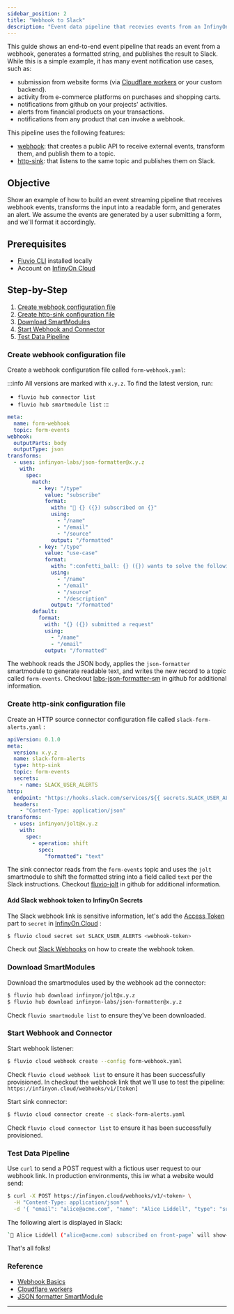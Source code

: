 ```yaml
---
sidebar_position: 2
title: "Webhook to Slack"
description: "Event data pipeline that recevies events from an InfinyOn Cloud Webhook and sends an alert to Slack"
---
```


This guide shows an end-to-end event pipeline that reads an event from a webhook, generates a formatted string, and publishes the result to Slack. While this is a simple example, it has many event notification use cases, such as:

* submission from website forms (via [Cloudflare workers] or your custom backend).
* activity from e-commerce platforms on purchases and shopping carts.
* notifications from github on your projects' activities.
* alerts from financial products on your transactions.
* notifications from any product that can invoke a webhook.

This pipeline uses the following features:

* [webhook]: that creates a public API to receive external events, transform them, and publish them to a topic.
* [http-sink]: that listens to the same topic and publishes them on Slack.


## Objective

Show an example of how to build an event streaming pipeline that receives webhook events, transforms the input into a readable form, and generates an alert. We assume the events are generated by a user submitting a form, and we'll format it accordingly.

## Prerequisites

* [Fluvio CLI] installed locally
* Account on [InfinyOn Cloud]

## Step-by-Step

1. [Create webhook configuration file](#create-webhook-configuration-file)
2. [Create http-sink configuration file](#create-http-sink-configuration-file)
3. [Download SmartModules](#download-smartmodules)
4. [Start Webhook and Connector](#start-webhook-and-connector)
5. [Test Data Pipeline](#test-data-pipeline)

### Create webhook configuration file

Create a webhook configuration file called `form-webhook.yaml`:

:::info
All versions are marked with `x.y.z`. To find the latest version, run:
*  `fluvio hub connector list`
*  `fluvio hub smartmodule list`
:::

```yaml title="quotes-source-connector.yml"
meta:
  name: form-webhook
  topic: form-events
webhook:
  outputParts: body
  outputType: json
transforms:
  - uses: infinyon-labs/json-formatter@x.y.z
    with:
      spec:
        match:
          - key: "/type"
            value: "subscribe"
            format:
              with: "📢 {} ({}) subscribed on {}"
              using:
                - "/name"
                - "/email"
                - "/source"
              output: "/formatted"
          - key: "/type"
            value: "use-case"
            format:
              with: ":confetti_ball: {} ({}) wants to solve the following '{}' use-case:\n>{}"
              using:
                - "/name"
                - "/email"
                - "/source"
                - "/description"
              output: "/formatted"
        default:
          format:
            with: "{} ({}) submitted a request"
            using:
              - "/name"
              - "/email"
            output: "/formatted"
```

The webhook reads the JSON body, applies the `json-formatter` smartmodule to generate readable text, and writes the new record to a topic called `form-events`. Checkout [labs-json-formatter-sm] in github for additional information.


### Create http-sink configuration file

Create an HTTP source connector configuration file called `slack-form-alerts.yaml` :

```yaml title="slack-form-alerts.yaml"
apiVersion: 0.1.0
meta:
  version: x.y.z
  name: slack-form-alerts
  type: http-sink
  topic: form-events
  secrets:
    - name: SLACK_USER_ALERTS
http:
  endpoint: "https://hooks.slack.com/services/${{ secrets.SLACK_USER_ALERTS }}"
  headers:
    - "Content-Type: application/json"
transforms:
  - uses: infinyon/jolt@x.y.z
    with:
      spec:
        - operation: shift
          spec:
            "formatted": "text"
```

The sink connector reads from the `form-events` topic and uses the `jolt` smartmodule to shift the formatted string into a field called `text` per the Slack instructions. Checkout [fluvio-jolt] in github for additional information.

#### Add Slack webhook token to InfinyOn Secrets

The Slack webhook link is sensitive information, let's add the [Access Token] part to `secret` in [InfinyOn Cloud] :

```bash
$ fluvio cloud secret set SLACK_USER_ALERTS <webhook-token>
```

Check out [Slack Webhooks] on how to create the webhook token.


### Download SmartModules

Download the smartmodules used by the webhook ad the connector:

```bash
$ fluvio hub download infinyon/jolt@x.y.z
$ fluvio hub download infinyon-labs/json-formatter@x.y.z
```

Check `fluvio smartmodule list` to ensure they've been downloaded.


### Start Webhook and Connector

Start webhook listener:

```bash
$ fluvio cloud webhook create --config form-webhook.yaml
```
Check `fluvio cloud webhook list` to ensure it has been successfully provisioned. In checkout the webhook link that we'll use to test the pipeline: `https://infinyon.cloud/webhooks/v1/[token]`


Start sink connector:

```bash
$ fluvio cloud connector create -c slack-form-alerts.yaml
```

Check `fluvio cloud connector list` to ensure it has been successfully provisioned.


### Test Data Pipeline

Use `curl` to send a POST request with a fictious user request to our webhook link. In production environments, this iw what a website would send:

```bash
$ curl -X POST https://infinyon.cloud/webhooks/v1/<token> \
  -H "Content-Type: application/json" \
  -d '{ "email": "alice@acme.com", "name": "Alice Liddell", "type": "subscribe", "source": "front-page" }'
```

The following alert is displayed in Slack:

```bash
`📢 Alice Liddell ("alice@acme.com) subscribed on front-page` will show-up in your slack channel.
```
That's all folks!

### Reference

* [Webhook Basics]
* [Cloudflare workers]
* [JSON formatter SmartModule]

---

[webhook]: cloud/tutorials/webhook-basics.mdx
[Webhook Basics]: cloud/tutorials/webhook-basics.mdx
[http-sink]: https://github.com/infinyon/http-sink-connector
[labs-json-formatter-sm]: https://github.com/infinyon/labs-json-formatter-sm
[JSON formatter SmartModule]: https://github.com/infinyon/labs-json-formatter-sm
[fluvio-jolt]: https://github.com/infinyon/fluvio-jolt
[Fluvio CLI]: fluvio/quickstart.mdx#install-fluvio
[InfinyOn Cloud]: https://infinyon.cloud/ui/signup
[Access Token]: https://docs.github.com/en/authentication/keeping-your-account-and-data-secure/creating-a-personal-access-token
[Slack Webhooks]: https://api.slack.com/messaging/webhooks
[Cloudflare workers]: https://workers.cloudflare.com
